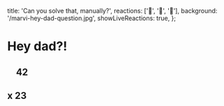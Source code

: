   title: 'Can you solve that, manually?',
  reactions: ['🍅', '🙋', '📲'],
  background: '/marvi-hey-dad-question.jpg',
  showLiveReactions: true,
};

# Hey dad?!


## &nbsp;&nbsp;&nbsp;&nbsp;42
## x 23
